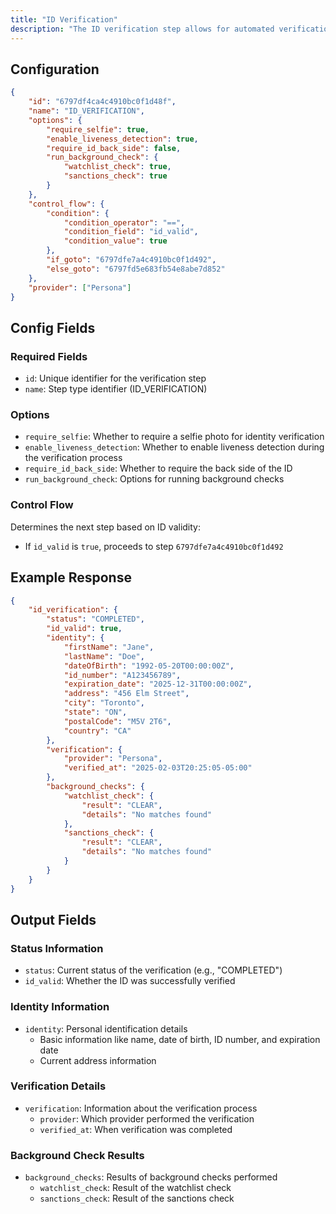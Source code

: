 ```yaml
---
title: "ID Verification"
description: "The ID verification step allows for automated verification of government-issued identification documents and performs background checks."
---
```


## Configuration

```json
{
    "id": "6797df4ca4c4910bc0f1d48f",
    "name": "ID_VERIFICATION",
    "options": {
        "require_selfie": true,
        "enable_liveness_detection": true,
        "require_id_back_side": false,
        "run_background_check": {
            "watchlist_check": true,
            "sanctions_check": true
        }
    },
    "control_flow": {
        "condition": {
            "condition_operator": "==",
            "condition_field": "id_valid",
            "condition_value": true
        },
        "if_goto": "6797dfe7a4c4910bc0f1d492",
        "else_goto": "6797fd5e683fb54e8abe7d852"
    },
    "provider": ["Persona"]
}
```

## Config Fields

### Required Fields
- `id`: Unique identifier for the verification step
- `name`: Step type identifier (ID_VERIFICATION)

### Options
- `require_selfie`: Whether to require a selfie photo for identity verification
- `enable_liveness_detection`: Whether to enable liveness detection during the verification process
- `require_id_back_side`: Whether to require the back side of the ID
- `run_background_check`: Options for running background checks

### Control Flow
Determines the next step based on ID validity:
- If `id_valid` is `true`, proceeds to step `6797dfe7a4c4910bc0f1d492`

## Example Response

```json
{
    "id_verification": {
        "status": "COMPLETED",
        "id_valid": true,
        "identity": {
            "firstName": "Jane",
            "lastName": "Doe",
            "dateOfBirth": "1992-05-20T00:00:00Z",
            "id_number": "A123456789",
            "expiration_date": "2025-12-31T00:00:00Z",
            "address": "456 Elm Street",
            "city": "Toronto",
            "state": "ON",
            "postalCode": "M5V 2T6",
            "country": "CA"
        },
        "verification": {
            "provider": "Persona",
            "verified_at": "2025-02-03T20:25:05-05:00"
        },
        "background_checks": {
            "watchlist_check": {
                "result": "CLEAR",
                "details": "No matches found"
            },
            "sanctions_check": {
                "result": "CLEAR",
                "details": "No matches found"
            }
        }
    }
}
```

## Output Fields

### Status Information
- `status`: Current status of the verification (e.g., "COMPLETED")
- `id_valid`: Whether the ID was successfully verified

### Identity Information
- `identity`: Personal identification details
  - Basic information like name, date of birth, ID number, and expiration date
  - Current address information

### Verification Details
- `verification`: Information about the verification process
  - `provider`: Which provider performed the verification
  - `verified_at`: When verification was completed

### Background Check Results
- `background_checks`: Results of background checks performed
  - `watchlist_check`: Result of the watchlist check
  - `sanctions_check`: Result of the sanctions check
